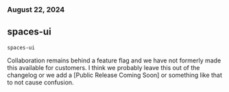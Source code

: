 ### August 22, 2024
## spaces-ui

`spaces-ui`

Collaboration remains behind a feature flag and we have not formerly made this available for customers. I think we probably leave this out of the changelog or we add a [Public Release Coming Soon] or something like that to not cause confusion.